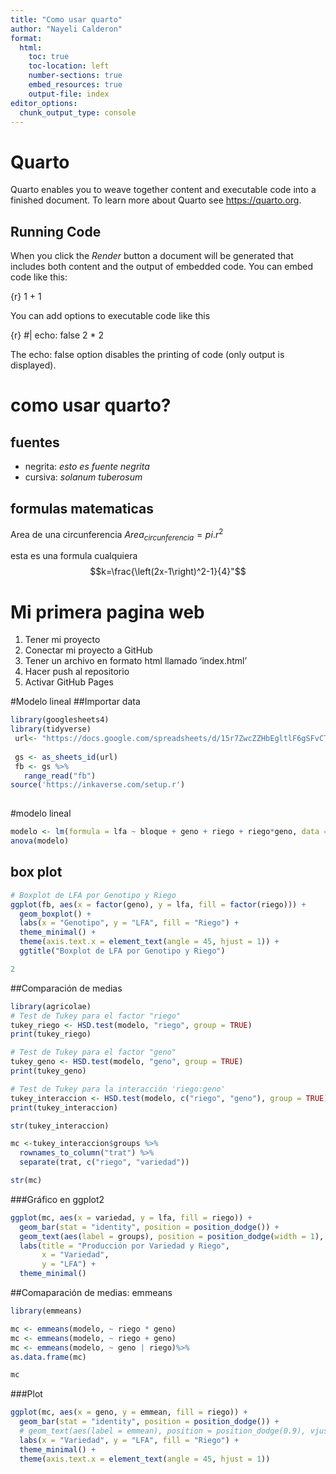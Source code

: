 ```yaml
---
title: "Como usar quarto"
author: "Nayeli Calderon"
format: 
  html:
    toc: true
    toc-location: left
    number-sections: true
    embed_resources: true
    output-file: index
editor_options: 
  chunk_output_type: console
---
```


# Quarto

Quarto enables you to weave together content and executable code into a finished document. To learn more about Quarto see <https://quarto.org>.

## Running Code

When you click the *Render* button a document will be generated that includes both content and the output of embedded code. You can embed code like this:

{r}
1 + 1


You can add options to executable code like this

{r}
#| echo: false
2 * 2


The echo: false option disables the printing of code (only output is displayed).


# como usar quarto?
## fuentes

- negrita: *esto es fuente negrita*
- cursiva: _solanum tuberosum_


## formulas matematicas 

Area de una circunferencia $Area_{circunferencia}=pi.r^2$

esta es una formula cualquiera $$k=\frac{\left(2x-1\right)^2-1}{4}"$$



# Mi primera pagina web
1. Tener mi proyecto
1. Conectar mi proyecto a GitHub 
1. Tener un archivo en formato html llamado 'index.html'
1. Hacer push al repositorio
1. Activar GitHub Pages

#Modelo lineal
##Importar data
```r

library(googlesheets4)
library(tidyverse)
 url<- "https://docs.google.com/spreadsheets/d/15r7ZwcZZHbEgltlF6gSFvCTFA-CFzVBWwg3mFlRyKPs/edit?gid=172957346#gid=172957346"
 
 gs <- as_sheets_id(url)
 fb <- gs %>%
   range_read("fb")
source('https://inkaverse.com/setup.r')
 
```
#modelo lineal
```r
modelo <- lm(formula = lfa ~ bloque + geno + riego + riego*geno, data = fb)
anova(modelo)
```
## box plot

```r
# Boxplot de LFA por Genotipo y Riego
ggplot(fb, aes(x = factor(geno), y = lfa, fill = factor(riego))) +
  geom_boxplot() +
  labs(x = "Genotipo", y = "LFA", fill = "Riego") +
  theme_minimal() +
  theme(axis.text.x = element_text(angle = 45, hjust = 1)) +
  ggtitle("Boxplot de LFA por Genotipo y Riego")

2
```
##Comparación de medias
```r
library(agricolae)
# Test de Tukey para el factor "riego"
tukey_riego <- HSD.test(modelo, "riego", group = TRUE)
print(tukey_riego)

# Test de Tukey para el factor "geno"
tukey_geno <- HSD.test(modelo, "geno", group = TRUE)
print(tukey_geno)

# Test de Tukey para la interacción 'riego:geno'
tukey_interaccion <- HSD.test(modelo, c("riego", "geno"), group = TRUE)
print(tukey_interaccion)

str(tukey_interaccion)

mc <-tukey_interaccion$groups %>% 
  rownames_to_column("trat") %>%
  separate(trat, c("riego", "variedad"))

str(mc)
```

###Gráfico en ggplot2
```r
ggplot(mc, aes(x = variedad, y = lfa, fill = riego)) +
  geom_bar(stat = "identity", position = position_dodge()) +
  geom_text(aes(label = groups), position = position_dodge(width = 1), vjust = -0.1) +
  labs(title = "Producción por Variedad y Riego", 
       x = "Variedad", 
       y = "LFA") +
  theme_minimal()
```
##Comaparación de medias: emmeans
```r
library(emmeans)

mc <- emmeans(modelo, ~ riego * geno)
mc <- emmeans(modelo, ~ riego + geno)
mc <- emmeans(modelo, ~ geno | riego)%>% 
as.data.frame(mc)

mc

```
###Plot

```r
ggplot(mc, aes(x = geno, y = emmean, fill = riego)) +
  geom_bar(stat = "identity", position = position_dodge()) +
  # geom_text(aes(label = emmean), position = position_dodge(0.9), vjust = -0.5) +
  labs(x = "Variedad", y = "LFA", fill = "Riego") +
  theme_minimal() +
  theme(axis.text.x = element_text(angle = 45, hjust = 1))

```

